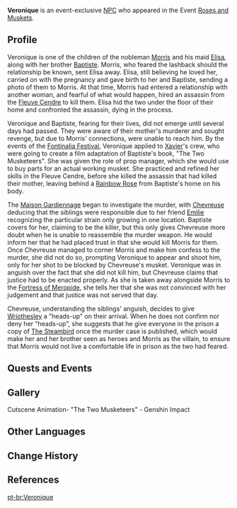 {{Character Infobox
|type             = Event NPC
|image            = NPC Veronique.png
|region           = Fontaine
|location         = Fontaine
|father           = Morris
|mother           = Elisa
|motherNote       = deceased
|sibling          = Baptiste
|siblingNote      = brother
|voiceEN          = [[imdb:nm4480895|Ariana Nicole George]]<ref name="Ariana Nicole George">Twitter: [https://twitter.com/arianangeorge/status/1738307961041403987 EN VA Self Announcement] ([https://archive.ph/1W6Qn Archived])</ref>
|voiceCN          = 
|voiceJP          = 
|voiceKR          = 
}}
'''Veronique''' is an event-exclusive [[NPC]] who appeared in the Event [[Roses and Muskets]].

==Profile==
Veronique is one of the children of the nobleman [[Morris]] and his maid [[Elisa]], along with her brother [[Baptiste]]. Morris, who feared the lashback should the relationship be known, sent Elisa away. Elisa, still believing he loved her, carried on with the pregnancy and gave birth to her and Baptiste, sending a photo of them to Morris. At that time, Morris had entered a relationship with another woman, and fearful of what would happen, hired an assassin from the [[Court of Fontaine: Fleuve Cendre|Fleuve Cendre]] to kill them. Elisa hid the two under the floor of their home and confronted the assassin, dying in the process.

Veronique and Baptiste, fearing for their lives, did not emerge until several days had passed. They were aware of their mother's murderer and sought revenge, but due to Morris' connections, were unable to reach him. By the events of the [[Fontinalia Festival]], Veronique applied to [[Xavier]]'s crew, who were going to create a film adaptation of Baptiste's book, "The Two Musketeers". She was given the role of prop manager, which she would use to buy parts for an actual working musket. She practiced and refined her skills in the Fleuve Cendre, before she killed the assassin that had killed their mother, leaving behind a [[Rainbow Rose]] from Baptiste's home on his body.

The [[Maison Gardiennage]] began to investigate the murder, with [[Chevreuse]] deducing that the siblings were responsible due to her friend [[Emilie]] recognizing the particular strain only growing in one location. Baptiste covers for her, claiming to be the killer, but this only gives Chevreuse more doubt when he is unable to reassemble the murder weapon. He would inform her that he had placed trust in that she would kill Morris for them. Once Chevreuse managed to corner Morris and make him confess to the murder, she did not do so, prompting Veronique to appear and shoot him, only for her shot to be blocked by Chevreuse's musket. Veronique was in anguish over the fact that she did not kill him, but Chevreuse claims that justice had to be enacted properly. As she is taken away alongside Morris to the [[Fortress of Meropide]], she tells her that she was not convinced with her judgement and that justice was not served that day.

Chevreuse, understanding the siblings' anguish, decides to give [[Wriothesley]] a "heads-up" on their arrival. When he does not confirm nor deny her "heads-up", she suggests that he give everyone in the prison a copy of [[The Steambird]] once the murder case is published, which would make her and her brother seen as heroes and Morris as the villain, to ensure that Morris would not live a comfortable life in prison as the two had feared.
<!--
===Appearance===
Keep appearance section short and concise. Limit to 2 paragraphs with 3-4 sentences each.
''(To be added.)''
-->

==Quests and Events==
{{Quests and Events}}

==Gallery==
<gallery>
Cutscene Animation- "The Two Musketeers" - Genshin Impact
</gallery>

==Other Languages==
{{Other Languages|default_hidden=1
|en      = Veronique
|zhs     = 薇若妮卡
|zhs_rm  = Wēiruònīkǎ
|zht     = 薇若妮卡
|zht_rm  = Wēiruòníkǎ
|ja      = ベロニカ
|ja_rm   = Beronika
|ko      = 베로니크
|ko_rm   = 
|es      = Véronique
|fr      = Véronique
|ru      = Вероника
|th      = Veronique
|vi      = Veronique
|de      = Véronique
|id      = Veronique
|pt      = Veronique
|tr      = Veronique
|it      = Véronique
}}

==Change History==
{{Change History|4.3}}

==References==
{{Reflist}}

[[pt-br:Veronique]]